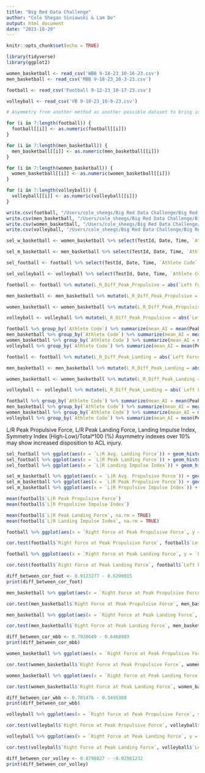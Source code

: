 ```yaml
---
title: "Big Red Data Challenge"
author: "Cole Shegan Siniawski & Lam Do"
output: html_document
date: "2023-10-20"
---
```


```r
knitr::opts_chunk$set(echo = TRUE)

library(tidyverse)
library(ggplot2)

women_basketball <- read_csv('WBB 9-18-23_10-16-23.csv')
men_basketball <- read_csv('MBB 9-18-23_10-3-23.csv')

football <- read_csv('Football 9-12-23_10-17-23.csv')

volleyball <- read_csv('VB 9-18-23_10-9-23.csv')
```


```r
# Asymmetry from another method as another possible dataset to bring in

for (i in 7:length(football)) {
  football[[i]] <- as.numeric(football[[i]])
}

for (i in 7:length(men_basketball)) {
  men_basketball[[i]] <- as.numeric(men_basketball[[i]])
}

for (i in 7:length(women_basketball)) {
  women_basketball[[i]] <- as.numeric(women_basketball[[i]])
}

for (i in 7:length(volleyball)) {
  volleyball[[i]] <- as.numeric(volleyball[[i]])
}
```


```r
write.csv(football, "/Users/cole_sheegs/Big Red Data Challenge/Big Red Data Repo/football_data.csv")
write.csv(men_basketball, "/Users/cole_sheegs/Big Red Data Challenge/Big Red Data Repo/men_basketball_data.csv")
write.csv(women_basketball, "/Users/cole_sheegs/Big Red Data Challenge/Big Red Data Repo/women_basketball_data.csv")
write.csv(volleyball, "/Users/cole_sheegs/Big Red Data Challenge/Big Red Data Repo/volleyball_data.csv")
```


```r
sel_w_basketball <- women_basketball %>% select(TestId, Date, Time, `Athlete Code`, `L|R Avg. Propulsive Force`, `L|R Peak Propulsive Force`, `L|R Propulsive Impulse Index`, `L|R Avg. Landing Force`, `L|R Peak Landing Force`, `L|R Landing Impulse Index`)

sel_m_basketball <- men_basketball %>% select(TestId, Date, Time, `Athlete Code`, `L|R Avg. Propulsive Force`, `L|R Peak Propulsive Force`, `L|R Propulsive Impulse Index`, `L|R Avg. Landing Force`, `L|R Peak Landing Force`, `L|R Landing Impulse Index`)

sel_football <- football %>% select(TestId, Date, Time, `Athlete Code`, `L|R Avg. Propulsive Force`, `L|R Peak Propulsive Force`, `L|R Propulsive Impulse Index`, `L|R Avg. Landing Force`, `L|R Peak Landing Force`, `L|R Landing Impulse Index`)

sel_volleyball <- volleyball %>% select(TestId, Date, Time, `Athlete Code`, `L|R Avg. Propulsive Force`, `L|R Peak Propulsive Force`, `L|R Propulsive Impulse Index`, `L|R Avg. Landing Force`, `L|R Peak Landing Force`, `L|R Landing Impulse Index`)
```


```r
football <- football %>% mutate(L_R_Diff_Peak_Propulsive = abs(`Left Force at Peak Propulsive Force` - `Right Force at Peak Propulsive Force`), L_R_Total_Peak_Propulsive = `Left Force at Peak Propulsive Force` + `Right Force at Peak Propulsive Force`,  Peak_Propulsive_Asymmetry_Index = (L_R_Diff_Peak_Propulsive/L_R_Total_Peak_Propulsive) * 100)

men_basketball <- men_basketball %>% mutate(L_R_Diff_Peak_Propulsive = abs(`Left Force at Peak Propulsive Force` - `Right Force at Peak Propulsive Force`), L_R_Total_Peak_Propulsive = `Left Force at Peak Propulsive Force` + `Right Force at Peak Propulsive Force`,  Peak_Propulsive_Asymmetry_Index = (L_R_Diff_Peak_Propulsive/L_R_Total_Peak_Propulsive) * 100)

women_basketball <- women_basketball %>% mutate(L_R_Diff_Peak_Propulsive = abs(`Left Force at Peak Propulsive Force` - `Right Force at Peak Propulsive Force`), L_R_Total_Peak_Propulsive = `Left Force at Peak Propulsive Force` + `Right Force at Peak Propulsive Force`,  Peak_Propulsive_Asymmetry_Index = (L_R_Diff_Peak_Propulsive/L_R_Total_Peak_Propulsive) * 100)

volleyball <- volleyball %>% mutate(L_R_Diff_Peak_Propulsive = abs(`Left Force at Peak Propulsive Force` - `Right Force at Peak Propulsive Force`), L_R_Total_Peak_Propulsive = `Left Force at Peak Propulsive Force` + `Right Force at Peak Propulsive Force`,  Peak_Propulsive_Asymmetry_Index = (L_R_Diff_Peak_Propulsive/L_R_Total_Peak_Propulsive) * 100)
```


```r
football %>% group_by(`Athlete Code`) %>% summarize(mean_AI = mean(Peak_Propulsive_Asymmetry_Index))
men_basketball %>% group_by(`Athlete Code`) %>% summarize(mean_AI = mean(Peak_Propulsive_Asymmetry_Index))
women_basketball %>% group_by(`Athlete Code`) %>% summarize(mean_AI = mean(Peak_Propulsive_Asymmetry_Index))
volleyball %>% group_by(`Athlete Code`) %>% summarize(mean_AI = mean(Peak_Propulsive_Asymmetry_Index))
```


```r
football <- football %>% mutate(L_R_Diff_Peak_Landing = abs(`Left Force at Peak Landing Force` - `Right Force at Peak Landing Force`), L_R_Total_Peak_Landing = `Left Force at Peak Landing Force` + `Right Force at Peak Landing Force`,  Peak_Landing_Asymmetry_Index = (L_R_Diff_Peak_Landing/L_R_Total_Peak_Landing) * 100)

men_basketball <- men_basketball %>% mutate(L_R_Diff_Peak_Landing = abs(`Left Force at Peak Landing Force` - `Right Force at Peak Landing Force`), L_R_Total_Peak_Landing = `Left Force at Peak Landing Force` + `Right Force at Peak Landing Force`,  Peak_Landing_Asymmetry_Index = (L_R_Diff_Peak_Landing/L_R_Total_Peak_Landing) * 100)

women_basketball <- women_basketball %>% mutate(L_R_Diff_Peak_Landing = abs(`Left Force at Peak Landing Force` - `Right Force at Peak Landing Force`), L_R_Total_Peak_Landing = `Left Force at Peak Landing Force` + `Right Force at Peak Landing Force`,  Peak_Landing_Asymmetry_Index = (L_R_Diff_Peak_Landing/L_R_Total_Peak_Landing) * 100)

volleyball <- volleyball %>% mutate(L_R_Diff_Peak_Landing = abs(`Left Force at Peak Landing Force` - `Right Force at Peak Landing Force`), L_R_Total_Peak_Landing = `Left Force at Peak Landing Force` + `Right Force at Peak Landing Force`,  Peak_Landing_Asymmetry_Index = (L_R_Diff_Peak_Landing/L_R_Total_Peak_Landing) * 100)
```


```r
football %>% group_by(`Athlete Code`) %>% summarize(mean_AI = mean(Peak_Landing_Asymmetry_Index))
men_basketball %>% group_by(`Athlete Code`) %>% summarize(mean_AI = mean(Peak_Landing_Asymmetry_Index))
women_basketball %>% group_by(`Athlete Code`) %>% summarize(mean_AI = mean(Peak_Landing_Asymmetry_Index))
volleyball %>% group_by(`Athlete Code`) %>% summarize(mean_AI = mean(Peak_Landing_Asymmetry_Index))
```

L/R Peak Propulsive Force, L/R Peak Landing Force, Landing Impulse Index, Symmetry Index (High-Low)/Total*100 (%)
Asymmetry indexes over 10% may show increased disposition to ACL injury.

```r
sel_football %>% ggplot(aes(x = `L|R Avg. Landing Force`)) + geom_histogram()
sel_football %>% ggplot(aes(x = `L|R Peak Landing Force`)) + geom_histogram()
sel_football %>% ggplot(aes(x = `L|R Landing Impulse Index`)) + geom_histogram()

sel_m_basketball %>% ggplot(aes(x = `L|R Avg. Propulsive Force`)) + geom_histogram()
sel_m_basketball %>% ggplot(aes(x = `L|R Peak Propulsive Force`)) + geom_histogram()
sel_m_basketball %>% ggplot(aes(x = `L|R Propulsive Impulse Index`)) + geom_histogram()
```


```r
mean(football$`L|R Peak Propulsive Force`)
mean(football$`L|R Propulsive Impulse Index`)

mean(football$`L|R Peak Landing Force`, na.rm = TRUE)
mean(football$`L|R Landing Impulse Index`, na.rm = TRUE)
```


```r
football %>% ggplot(aes(x = `Right Force at Peak Propulsive Force`, y = `Left Force at Peak Propulsive Force`)) + geom_point(alpha = .3) + geom_smooth(method = lm)

cor.test(football$`Right Force at Peak Propulsive Force`, football$`Left Force at Peak Propulsive Force`)

football %>% ggplot(aes(x = `Right Force at Peak Landing Force`, y = `Left Force at Peak Landing Force`)) + geom_point(alpha = .3) + geom_smooth(method = lm)

cor.test(football$`Right Force at Peak Landing Force`, football$`Left Force at Peak Landing Force`)

diff_between_cor_foot <- 0.9123277 - 0.6290015
print(diff_between_cor_foot)
```


```r
men_basketball %>% ggplot(aes(x = `Right Force at Peak Propulsive Force`, y = `Left Force at Peak Propulsive Force`)) + geom_point(alpha = .3) + geom_smooth(method = lm)

cor.test(men_basketball$`Right Force at Peak Propulsive Force`, men_basketball$`Left Force at Peak Propulsive Force`)

men_basketball %>% ggplot(aes(x = `Right Force at Peak Landing Force`, y = `Left Force at Peak Landing Force`)) + geom_point(alpha = .3) + geom_smooth(method = lm)

cor.test(men_basketball$`Right Force at Peak Landing Force`, men_basketball$`Left Force at Peak Landing Force`)

diff_between_cor_mbb <- 0.7938649 - 0.6468983
print(diff_between_cor_mbb)
```


```r
women_basketball %>% ggplot(aes(x = `Right Force at Peak Propulsive Force`, y = `Left Force at Peak Propulsive Force`)) + geom_point(alpha = .3) + geom_smooth(method = lm) + xlim(NA, 1750) + ylim(NA, 1750)

cor.test(women_basketball$`Right Force at Peak Propulsive Force`, women_basketball$`Left Force at Peak Propulsive Force`)

women_basketball %>% ggplot(aes(x = `Right Force at Peak Landing Force`, y = `Left Force at Peak Landing Force`)) + geom_point(alpha = .3) + geom_smooth(method = lm) + xlim(NA, 3500) + ylim(NA, 3500)

cor.test(women_basketball$`Right Force at Peak Landing Force`, women_basketball$`Left Force at Peak Landing Force`)

diff_between_cor_wbb <- 0.701476 - 0.5495308
print(diff_between_cor_wbb)
```


```r
volleyball %>% ggplot(aes(x = `Right Force at Peak Propulsive Force`, y = `Left Force at Peak Propulsive Force`)) + geom_point(alpha = .3) + geom_smooth(method = lm)

cor.test(volleyball$`Right Force at Peak Propulsive Force`, volleyball$`Left Force at Peak Propulsive Force`)

volleyball %>% ggplot(aes(x = `Right Force at Peak Landing Force`, y = `Left Force at Peak Landing Force`)) + geom_point(alpha = .3) + geom_smooth(method = lm)

cor.test(volleyball$`Right Force at Peak Landing Force`, volleyball$`Left Force at Peak Landing Force`)

diff_between_cor_volley <- 0.8798827 - -0.02561232
print(diff_between_cor_volley)
```

